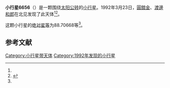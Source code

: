 {{Infobox planet
| bgcolour = #FFFFC0
| name = 6656 Yokota
| symbol = 
| image = 
| caption = 
| discovery = yes
| discovery_ref = 
| discoverer = [[圓舘金|圓舘金]]、[[渡邊和郎|渡邊和郎]]
| discovery_site = [[北见|北见]] 
| discovered = 1992年3月23日
| designations = yes
| mp_name = 
| named_after = 
| alt_names = 1992 FF/ 1979 YJ7 / 1980 BO3 / 1989 TJ15 / A918 CA
| mp_category = [[主带小行星|主带小行星]]
| orbit_ref = <ref name="a">[http://ssd.jpl.nasa.gov/sbdb.cgi?sstr=6656 6656 Yokota] {{Wayback|url=http://ssd.jpl.nasa.gov/sbdb.cgi?sstr=6656 |date=20210717072009 }}，小行星數據庫瀏覽器（JPL Small-Body Database Browser）－[[美国国家航空航天局|美国国家航空航天局]]喷气推进实验室</ref>
| epoch = 2456400.5 (2013年4月18日更新)
| aphelion = {{convert|3.6573299|AU|km|3|abbr=on|lk=out}}
| perihelion = {{convert|2.6816801|AU|km|3|abbr=on}}
| semimajor = {{convert|3.1695050|AU|km|3|abbr=on}}
| eccentricity = 0.153912
| period = 2061.036095 [[日|日]]<br />5.64[[儒略年|儒略年]]
| avg_speed = 
| inclination = 1.90150
| asc_node = 55.16048
| mean_anomaly = 
| arg_peri = 88.70668
| satellites = 
| physical_characteristics = yes
| dimensions = 
| mass = 
| density = 
| surface_grav = 
| escape_velocity = 
| sidereal_day = 
| axial_tilt = 
| pole_ecliptic_lat = 
| pole_ecliptic_lon = 
| albedo = 
| temperatures= 
| temp_name1 = 
| mean_temp_1 = 
| max_temp_1 = 
| temp_name2 = 
| max_temp_2 = 
| spectral_type = 
| abs_magnitude = 88.70668
}}

'''小行星6656'''（{{lang-en|6656 Yokota}}）是一颗围绕[[太阳|太阳]][[公转|公转]]的[[小行星|小行星]]。1992年3月23日，[[圓舘金|圓舘金]]、[[渡邊和郎|渡邊和郎]]在北见发现了此天体<ref name="a" /><ref>{{cite news|title=小行星列表|url=http://cfa-www.harvard.edu/iau/lists/NumberedMPs.txt|accessdate=2013-07-08|newspaper=哈佛大学|archive-date=2008-05-17|archive-url=https://web.archive.org/web/20080517010638/http://cfa-www.harvard.edu/iau/lists/NumberedMPs.txt|dead-url=no}}</ref>。

这颗小行星的[[绝对星等|绝对星等]]为88.70668等<ref name="a" />。

==参考文献==
{{reflist}}
{{Minor Planet Number|[[小行星6655|小行星6655]]|[[小行星6657|小行星6657]]}}

{{小天体}}

[[Category:小行星带天体|Category:小行星带天体]]
[[Category:1992年发现的小行星|Category:1992年发现的小行星]]


{{asteroid-stub}}